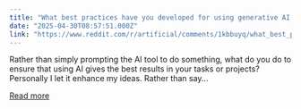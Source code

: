 ```yaml
---
title: "What best practices have you developed for using generative AI effectively in your projects?"
date: "2025-04-30T08:57:51.000Z"
link: "https://www.reddit.com/r/artificial/comments/1kbbuyq/what_best_practices_have_you_developed_for_using/"
---
```


Rather than simply prompting the AI tool to do something, what do you do to ensure that using AI gives the best results in your tasks or projects? Personally I let it enhance my ideas. Rather than say...

[Read more](https://www.reddit.com/r/artificial/comments/1kbbuyq/what_best_practices_have_you_developed_for_using/)
